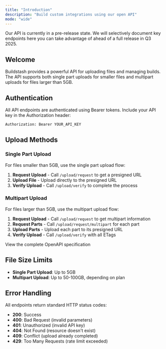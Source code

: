 ```yaml
---
title: "Introduction"
description: "Build custom integrations using our open API"
mode: "wide"
---
```


<Note>
  Our API is currently in a pre-release state. We will selectively document key endpoints here you can take advantage of ahead of a full release in Q3 2025.
</Note>

## Welcome

Buildstash provides a powerful API for uploading files and managing builds. The API supports both single part uploads for smaller files and multipart uploads for files larger than 5GB.

## Authentication

All API endpoints are authenticated using Bearer tokens. Include your API key in the Authorization header:

```bash
Authorization: Bearer YOUR_API_KEY
```

## Upload Methods

### Single Part Upload
For files smaller than 5GB, use the single part upload flow:

1. **Request Upload** - Call `/upload/request` to get a presigned URL
2. **Upload File** - Upload directly to the presigned URL
3. **Verify Upload** - Call `/upload/verify` to complete the process

### Multipart Upload
For files larger than 5GB, use the multipart upload flow:

1. **Request Upload** - Call `/upload/request` to get multipart information
2. **Request Parts** - Call `/upload/request/multipart` for each part
3. **Upload Parts** - Upload each part to its presigned URL
4. **Verify Upload** - Call `/upload/verify` with all ETags

<Card title="OpenAPI Specification" icon="code" href="https://github.com/mintlify/starter/blob/main/api-reference/openapi.json">
  View the complete OpenAPI specification
</Card>

## File Size Limits

- **Single Part Upload**: Up to 5GB
- **Multipart Upload**: Up to 50-100GB, depending on plan

## Error Handling

All endpoints return standard HTTP status codes:

- **200**: Success
- **400**: Bad Request (invalid parameters)
- **401**: Unauthorized (invalid API key)
- **404**: Not Found (resource doesn't exist)
- **409**: Conflict (upload already completed)
- **429**: Too Many Requests (rate limit exceeded)
